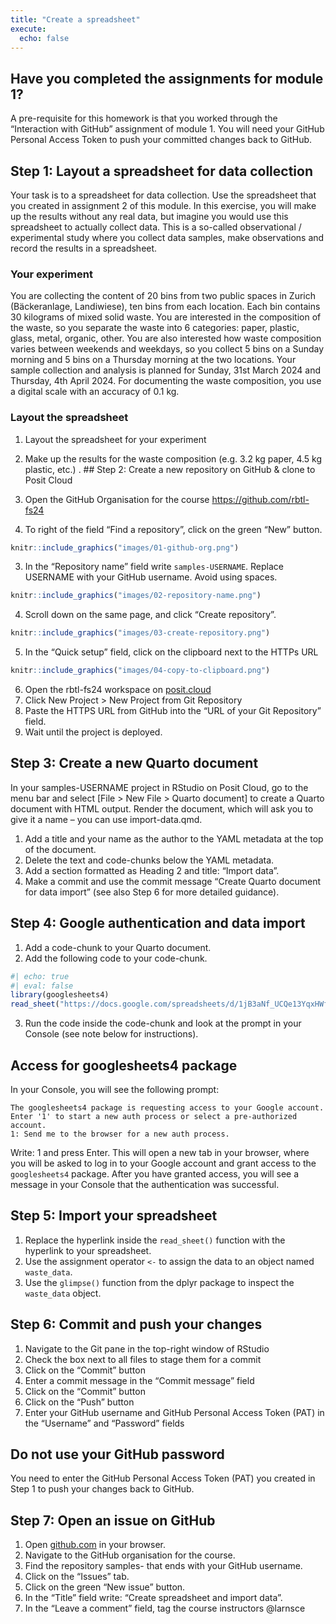 ```yaml
---
title: "Create a spreadsheet"
execute:
  echo: false
---
```


::: {.callout-important}
## Have you completed the assignments for module 1?
A pre-requisite for this homework is that you worked through the "Interaction with GitHub" assignment of module 1. You will need your GitHub Personal Access Token to push your committed changes back to GitHub. 
:::

## Step 1: Layout a spreadsheet for data collection

Your task is to a spreadsheet for data collection. Use the spreadsheet that you created in assignment 2 of this module. In this exercise, you will make up the results without any real data, but imagine you would use this spreadsheet to actually collect data. This is a so-called observational / experimental study where you collect data samples, make observations and record the results in a spreadsheet.

### Your experiment

You are collecting the content of 20 bins from two public spaces in Zurich (Bäckeranlage, Landiwiese), ten bins from each location. Each bin contains 30 kilograms of mixed solid waste. You are interested in the composition of the waste, so you separate the waste into 6 categories: paper, plastic, glass, metal, organic, other. You are also interested how waste composition varies between weekends and weekdays, so you collect 5 bins on a Sunday morning and 5 bins on a Thursday morning at the two locations. Your sample collection and analysis is planned for Sunday, 31st March 2024 and Thursday, 4th April 2024. For documenting the waste composition, you use a digital scale with an accuracy of 0.1 kg.

### Layout the spreadsheet

1. Layout the spreadsheet for your experiment
2. Make up the results for the waste composition (e.g. 3.2 kg paper, 4.5 kg plastic, etc.)
. 
## Step 2: Create a new repository on GitHub & clone to Posit Cloud

1. Open the GitHub Organisation for the course <https://github.com/rbtl-fs24>
2. To right of the field ["Find a repository"]{.highlight-yellow}, click on the green ["New"]{.highlight-yellow} button.

```r
knitr::include_graphics("images/01-github-org.png")
```

3. In the ["Repository name"]{.highlight-yellow} field write `samples-USERNAME`. [Replace USERNAME with your GitHub username]{.highlight-yellow}. Avoid using spaces.

```r
knitr::include_graphics("images/02-repository-name.png")
```

4. Scroll down on the same page, and click ["Create repository"]{.highlight-yellow}.

```r
knitr::include_graphics("images/03-create-repository.png")
```

5. In the ["Quick setup"]{.highlight-yellow} field, click on the clipboard next to the HTTPs URL 

```r
knitr::include_graphics("images/04-copy-to-clipboard.png")
```

6. Open the rbtl-fs24 workspace on [posit.cloud](https://posit.cloud/spaces/484002/content/all?sort=name_asc)
7. Click New Project > New Project from Git Repository
8. Paste the HTTPS URL from GitHub into the ["URL of your Git Repository"]{.highlight-yellow} field.
9. Wait until the project is deployed.

## Step 3: Create a new Quarto document

In your samples-USERNAME project in RStudio on Posit Cloud, go to the menu bar and select [File > New File > Quarto document] to create a Quarto document with HTML output. Render the document, which will ask you to give it a name – you can use import-data.qmd.

1. Add a title and your name as the author to the YAML metadata at the top of the document.
2. Delete the text and code-chunks below the YAML metadata.
3. Add a section formatted as Heading 2 and title: "Import data".
4. Make a commit and use the commit message "Create Quarto document for data import" (see also Step 6 for more detailed guidance).

## Step 4: Google authentication and data import

1. Add a code-chunk to your Quarto document.
2. Add the following code to your code-chunk.

```r
#| echo: true
#| eval: false
library(googlesheets4)
read_sheet("https://docs.google.com/spreadsheets/d/1jB3aNf_UCQe13YqxHWfFnEYQFTqcwRFmidttsGI3PYI/edit#gid=0")
```

3. Run the code inside the code-chunk and look at the prompt in your Console (see note below for instructions).

::: {.callout-note}
## Access for googlesheets4 package
In your Console, you will see the following prompt:

```
The googlesheets4 package is requesting access to your Google account.
Enter '1' to start a new auth process or select a pre-authorized account.
1: Send me to the browser for a new auth process.
```
Write: 1 and press Enter. This will open a new tab in your browser, where you will be asked to log in to your Google account and grant access to the `googlesheets4` package. After you have granted access, you will see a message in your Console that the authentication was successful.

:::

## Step 5: Import your spreadsheet

1. Replace the hyperlink inside the `read_sheet()` function with the hyperlink to your spreadsheet.
2. Use the assignment operator `<-` to assign the data to an object named `waste_data`.
3. Use the `glimpse()` function from the dplyr package to inspect the `waste_data` object.

## Step 6: Commit and push your changes 

1. Navigate to the Git pane in the top-right window of RStudio
2. Check the box next to all files to stage them for a commit
3. Click on the "Commit" button
4. Enter a commit message in the "Commit message" field
5. Click on the "Commit" button
6. Click on the "Push" button
7. Enter your GitHub username and GitHub Personal Access Token (PAT) in the "Username" and "Password" fields

::: callout-important
## Do not use your GitHub password

You need to enter the GitHub Personal Access Token (PAT) you created in Step 1 to push your changes back to GitHub.
:::

## Step 7: Open an issue on GitHub

1. Open [github.com](https://github.com/) in your browser.
2. Navigate to the GitHub organisation for the course.
3. Find the repository samples- that ends with your GitHub username.
4. Click on the "Issues" tab.
5. Click on the green "New issue" button.
6. In the "Title" field write: "Create spreadsheet and import data".
7. In the "Leave a comment" field, tag the course instructors @larnsce
